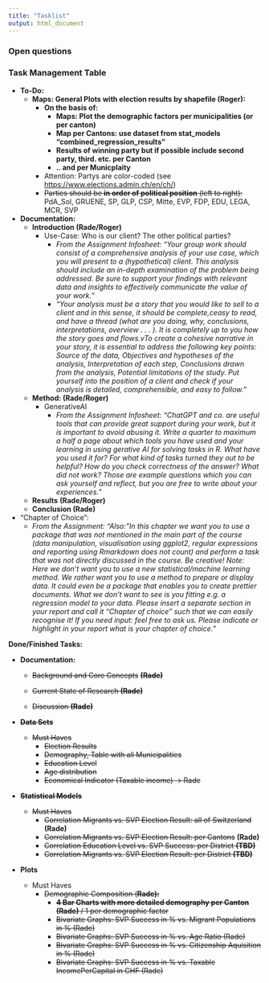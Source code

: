 ```yaml
---
title: "Tasklist"
output: html_document
---
```


### Open questions

### Task Management Table

-   **To-Do:**
    -   **Maps: General Plots with election results by shapefile (Roger):**
        -   **On the basis of:**
            -   **Maps: Plot the demographic factors per municipalities (or per canton)**
            -   **Map per Cantons: use dataset from stat_models "combined_regression_results"**
            -   **Results of winning party but if possible include second party, third. etc. per Canton**
            -   **.. and per Municplaity**
        -   Attention: Partys are color-coded (see <https://www.elections.admin.ch/en/ch/>)
        -   ~~Parties should be **in order of political position** (left to right):\
            ~~PdA_Sol, GRUENE, SP, GLP, CSP, Mitte, EVP, FDP, EDU, LEGA, MCR, SVP
-   **Documentation:**
    -   **Introduction (Rade/Roger)**
        -   Use-Case: Who is our client? The other political parties?
            -   *From the Assignment Infosheet: "Your group work should consist of a comprehensive analysis of your use case, which you will present to a (hypothetical) client. This analysis should include an in-depth examination of the problem being addressed. Be sure to support your findings with relevant data and insights to effectively communicate the value of your work."*
            -   *"Your analysis must be a story that you would like to sell to a client and in this sense, it should be complete,ceasy to read, and have a thread (what are you doing, why, conclusions, interpretations, overview . . . ). It is completely up to you how the story goes and flows.vTo create a cohesive narrative in your story, it is essential to address the following key points: Source of the data, Objectives and hypotheses of the analysis, Interpretation of each step, Conclusions drawn from the analysis, Potential limitations of the study. Put yourself into the position of a client and check if your analysis is detailed, comprehensible, and easy to follow."*
    -   **Method: (Rade/Roger)**
        -   GenerativeAI
            -   *From the Assignment Infosheet: "ChatGPT and co. are useful tools that can provide great support during your work, but it is important to avoid abusing it. Write a quarter to maximum a half a page about which tools you have used and your learning in using gerative AI for solving tasks in R. What have you used it for? For what kind of tasks turned they out to be helpful? How do you check correctness of the answer? What did not work? Those are example questions which you can ask yourself and reflect, but you are free to write about your experiences."*
    -   **Results** **(Rade/Roger)**
    -   **Conclusion (Rade)**
-   "Chapter of Choice":
    -   *From the Assignment: "Also: "In this chapter we want you to use a package that was not mentioned in the main part of the course (data manipulation, visualisation using ggplot2, regular expressions and reporting using Rmarkdown does not count) and perform a task that was not directly discussed in the course. Be creative! Note: Here we don’t want you to use a new statistical/machine learning method. We rather want you to use a method to prepare or display data. It could even be a package that enables you to create prettier documents. What we don’t want to see is you fitting e.g. a regression model to your data. Please insert a separate section in your report and call it “Chapter of choice” such that we can easily recognise it! If you need input: feel free to ask us. Please indicate or highlight in your report what is your chapter of choice."*

**Done/Finished Tasks:**

-   **Documentation:**

    -   ~~Background and Core Concepts~~ ~~**(Rade)**~~

    -   ~~Current State of Research **(Rade)**~~

    -   ~~Discussion **(Rade)**~~

-   ~~**Data Sets**~~

    -   ~~Must Haves~~
        -   ~~Election Results~~
        -   ~~Demography, Table with all Municipalities~~
        -   ~~Education Level~~
        -   ~~Age distribution~~
        -   ~~Economical Indicator (Taxable income) -\> Rade~~

-   ~~**Statistical Models**~~

    -   ~~Must Haves~~
        -   ~~Correlation Migrants vs. SVP Election Result: all of Switzerland~~ **(Rade)**
        -   ~~Correlation Migrants vs. SVP Election Result: per Cantons~~ **(Rade)**
        -   ~~Correlation Education Level vs. SVP Success: per District **(TBD)**~~
        -   ~~Correlation Migrants vs. SVP Election Result: per District **(TBD)**~~

-   **Plots**

    -   Must Haves
        -   ~~Demographic Composition (**Rade):**~~
            -   ~~**4 Bar Charts with more detailed demography per Canton (Rade)** / 1 per demographic factor~~
            -   ~~Bivariate Graphs: SVP Success in % vs. Migrant Populations in % (Rade)~~
            -   ~~Bivariate Graphs: SVP Success in % vs. Age Ratio (Rade)~~
            -   ~~Bivariate Graphs: SVP Success in % vs. Citizenship Aquisition in % (Rade)~~
            -   ~~Bivariate Graphs: SVP Success in % vs. Taxable IncomePerCapital in CHF (Rade)~~
